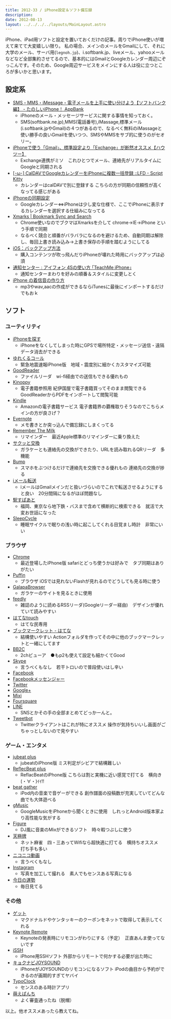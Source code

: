 ```yaml
---
title: 2012-33 / iPhone設定＆ソフト備忘録
description: 
date: 2012-08-13
layout: ../../../../layouts/MainLayout.astro
---
```


iPhone、iPad用ソフトと設定を置いておくだけの記事。周りでiPhone使いが増えて来てて大変嬉しい限り。
私の場合、メインのメールをGmailにして、それに大学のメール、サーバ用(`legnoh.jp`)、i.softbank.jp、liveメール、yahooメールなどなど全部集約させてるので、基本的にはGmailとGoogleカレンダー周辺にぞっこんです。そのため、Google周辺サービスをメインにする人は役に立つところが多いかと思います。

## 設定系

- [SMS・MMS・iMessage・電子メールを上手に使い分けよう【ソフトバンク編】 - たのしいiPhone！ AppBank](http://www.appbank.net/2012/05/13/iphone-news/407782.php)
    - iPhoneのメール・メッセージサービスに関する事情を知っておく。
    - SMS(softbank.ne.jp),MMS(電話番号),iMassage,標準メール(i.softbank.jpやGmail)の４つがあるので、なるべく無料のiMassageと使い勝手の良いGmailを使いつつ、SMSやMMSをサブ的に使うのがセオリー。
- [iPhoneで使う「Gmail」、標準設定より「Exchange」が断然オススメ【ハウツー】](http://s-max.jp/archives/1142422.html)
    - Exchange連携がミソ　これひとつでメール、連絡先がリアルタイムにGoogleと同期される
- [[･ω･] CalDAVでGoogleカレンダーをiPhoneに複数一括登録 ::LFD - Script Kitty](http://www.lfd.jp/ScriptKitty/archives/2010/04/10160505.php)
    - カレンダーはcalDAVで別に登録する こちらの方が同期の信頼性が高くなってる感じがある
- [iPhoneの同期設定](https://www.google.com/calendar/b/0/iphoneselect)
    - Googleカレンダー⇔iPhoneは少し変な仕様で、ここでiPhoneに表示するカレンダーを選択する仕組みになってる
- [Xmarks | Bookmark Sync and Search](http://www.xmarks.com/)
    - Chrome使いなのでブクマはXmarksを介して chrome→IE→iPhone という手順で同期
    - なるべく競合と順番がバラバラになるのを避けるため、自動同期は解除し、毎回上書き読み込み→上書き保存の手順を踏むようにしてる
- [iOS：バックアップ方法](http://support.apple.com/kb/HT1766?viewlocale=ja_JP)
    - 購入コンテンツが吹っ飛んだりiPhoneが壊れた時用にバックアップは必須
- [通知センター : アイフォン 4Sの使い方 ｢TeachMe iPhone｣](http://www.teach-me.biz/iphone/notification.html)
    - 通知センターまわりを好みの順番＆スタイルに変更しとく
- [iPhone の着信音の作り方](http://iphoneac.com/beginner7.html)
    - mp3やwav,aacの作成ができるならiTunesに最後にインポートするだけでもおｋ

## ソフト

###  ユーティリティ

- [iPhoneを探す](http://itunes.apple.com/jp/app/id376101648)
    - iPhoneをなくしてしまった時にGPSで場所特定・メッセージ送信・遠隔データ消去ができる
- [ゆれくるコール](http://itunes.apple.com/jp/app/id398954883)
    - 緊急地震速報iPhone版　地域・震度別に細かくカスタマイズ可能
- [GoodReader](http://itunes.apple.com/jp/app/id306277111)
    - ファイルリーダ　wi-fi経由での送信もできる優れもの
- [Kinoppy](http://itunes.apple.com/jp/app/id434562274)
    - 電子書籍参照用 紀伊国屋で電子書籍買ってそのまま閲覧できる GoodReaderからPDFをインポートして閲覧可能
- [Kindle](http://itunes.apple.com/jp/app/id302584613)
    - Amazonの電子書籍サービス 電子書籍界の覇権取りそうなのでこちらメインの方が良さげ？
- [Evernote](http://itunes.apple.com/jp/app/id281796108)
    - メモ書きとか突っ込んで備忘録にしまくってる
- [Remember The Milk](http://itunes.apple.com/jp/app/id293561396)
    - リマインダー　最近Apple標準のリマインダーに乗り換えた
- [サクッと交換](http://itunes.apple.com/jp/app/id333204331)
    - ガラケーとも連絡先の交換ができたり、URLを読み取れるQRリーダ　多機能
- [Bump](http://itunes.apple.com/jp/app/id305479724)
    - スマホをぶつけるだけで連絡先を交換できる優れもの 連絡先の交換が捗る
- [iメール転送](http://itunes.apple.com/jp/app/id493881157)
    - iメールはGmailメインだと扱いづらいのでこれで転送させるようにすると良い　20分間隔になるがほぼ問題なし
- [駅すぱあと](http://itunes.apple.com/jp/app/id463431091)
    - 福岡、東京なら地下鉄・バスまで含めて横断的に検索できる　就活で大変お世話になった
- [SleepCycle](http://itunes.apple.com/jp/app/id320606217)
    - 睡眠サイクルで眠りの浅い時に起こしてくれる目覚まし時計　非常にいい

### ブラウザ

- [Chrome](http://itunes.apple.com/jp/app/id535886823)
    - 最近登場したiPhone版 safariとどっち使うかは好みで　タブ同期はありがたい
- [Puffin](http://itunes.apple.com/jp/app/id406239138)
    - ブラウザ iOSでは見れないFlashが見れるのでどうしても見る時に使う
- [GalapaBrowser](http://itunes.apple.com/jp/app/id403649072)
    - ガラケーのサイトを見るときに使用
- [feedly](http://itunes.apple.com/jp/app/id396069556)
    - 雑誌のように読めるRSSリーダ(Googleリーダー経由)　デザインが優れていて読みやすい
- [はてなtouch](http://itunes.apple.com/jp/app/id290464595)
    - はてな民専用
- [ブックマークレット - はてな](https://www.hatena.ne.jp/tool/bookmarklet)
    - 結構使いやすい Actionフォルダを作ってその中に他のブックマークレットと一緒にしてます
- [BB2C](http://itunes.apple.com/jp/app/id298820042)
    - 2chビューア　●もp2も使えて設定も細かくてGood
- [Skype](http://itunes.apple.com/jp/app/id304878510)
    - 言うべくもなし　若干トロいので普段使いはし辛い
- [Facebook](http://itunes.apple.com/jp/app/id284882215)
- [Facebookメッセンジャー](http://itunes.apple.com/jp/app/id454638411)
- [Twitter](http://itunes.apple.com/jp/app/id333903271)
- [Google+](http://itunes.apple.com/jp/app/id447119634)
- [Mixi](http://itunes.apple.com/us/app/id285951864)
- [Foursquare](http://itunes.apple.com/jp/app/id306934924)
- [LINE](http://itunes.apple.com/jp/app/id443904275)
    - SNSとかその手の全部まとめてどっかーんと。
- [Tweetbot](http://itunes.apple.com/jp/app/id428851691)
    - Twitterクライアントはこれが特にオススメ 操作が気持ちいいし画面がごちゃっとしないので見やすい

### ゲーム・エンタメ

- [jubeat plus](http://itunes.apple.com/jp/app/id395192484)
    - jubeatのiPhone版 ミス判定がシビアで結構難しい
- [ReflecBeat plus](http://itunes.apple.com/jp/app/id472140433)
    - ReflacBeatのiPhone版 こちらは割と実機に近い感覚で打てる　横向き(・∀・)ｲｲ!!
- [beat gather](http://itunes.apple.com/jp/app/id467027855)
    - iPod内の音楽で音ゲーができる 創作譜面の投稿数が充実していてどんな曲でも大体遊べる
- [gMusic](http://itunes.apple.com/jp/app/id472342018)
    - GoogleMusicをiPhoneから聞くときに使用　しれっとAndroid版本家より高性能な気がする
- [Figure](http://itunes.apple.com/jp/app/id511269223)
    - DJ風に音楽のMixができるソフト　時々暇つぶしに使う
- [天極牌](http://itunes.apple.com/jp/app/id448114302)
    - ネット麻雀　四・三あってWifiなら超快適に打てる　横持ちオススメ　打ち手も多い
- [ニコニコ動画](http://itunes.apple.com/jp/app/id307764057)
    - 言うべくもなし
- [Instagram](http://itunes.apple.com/jp/app/id389801252)
    - 写真を加工して撮れる　素人でもセンスある写真になる
- [今日の運勢](http://itunes.apple.com/jp/app/id490516032)
    - 毎日見てる

### その他

- [ゲット](http://itunes.apple.com/jp/app/id372962341)
    - マクドナルドやケンタッキーのクーポンをネットで取得して表示してくれる
- [Keynote Remote](http://itunes.apple.com/jp/app/id300719251)
    - Keynoteの発表時にリモコンがわりにする（予定）　正直あんま使ってないです
- [iSSH](http://itunes.apple.com/jp/app/id287765826)
    - iPhone用SSHソフト 外部からリモートで何かする必要が出た時に
- [キョクナビJOYSOUND](http://itunes.apple.com/jp/app/id502359087)
    - iPhoneがJOYSOUNDのリモコンになるソフト iPodの曲目から予約ができるのが画期的すぎてヤバイ
- [TypoClock](http://itunes.apple.com/jp/app/id377855507)
    - センスのある時計アプリ
- [萌えぱんち](http://itunes.apple.com/jp/app/id387142688)
    - よく審査通ったね（脱帽）

以上。他オススメあったら教えてね。
